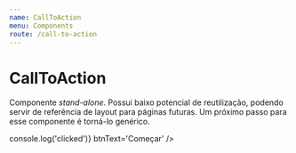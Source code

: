 ```yaml
---
name: CallToAction
menu: Components
route: /call-to-action
---
```



# CallToAction
Componente *stand-alone*. Possui baixo potencial de reutilização, podendo servir de referência de layout para páginas futuras. Um próximo passo para esse componente é torná-lo genérico.

<Playground>
    <div>
		<CallToAction
			headerText='Tem cadastro? LOGIN'
			headerLinkPath='#'
			pillText='Faça parte'
			ctaText='Compre pra revender sem se preocupar com fornecedores, logística ou pagamento'
			btnPath='#'
			btnClick={() => console.log('clicked')}
			btnText='Começar'
		/>
	</div>
</Playground>

<Props of={CallToAction} />